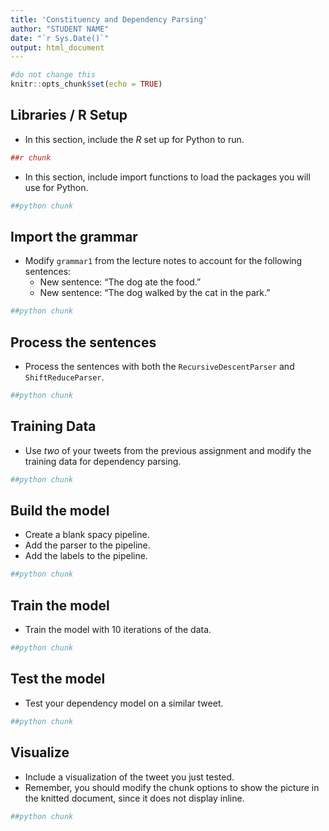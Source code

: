 ```yaml
---
title: 'Constituency and Dependency Parsing'
author: "STUDENT NAME"
date: "`r Sys.Date()`"
output: html_document
---
```


```r
#do not change this
knitr::opts_chunk$set(echo = TRUE)
```

## Libraries / R Setup

- In this section, include the *R* set up for Python to run. 

```r
##r chunk

```

- In this section, include import functions to load the packages you will use for Python.

```python
##python chunk

```

## Import the grammar

- Modify `grammar1` from the lecture notes to account for the following sentences:
  - New sentence: "The dog ate the food."
  - New sentence: "The dog walked by the cat in the park." 
  
```python
##python chunk

```

## Process the sentences

- Process the sentences with both the `RecursiveDescentParser` and `ShiftReduceParser`.

```python
##python chunk

```

## Training Data

- Use *two* of your tweets from the previous assignment and modify the training data for dependency parsing. 

```python
##python chunk 

```

## Build the model

- Create a blank spacy pipeline.
- Add the parser to the pipeline.
- Add the labels to the pipeline.

```python
##python chunk

```

## Train the model

- Train the model with 10 iterations of the data. 

```python
##python chunk

```

## Test the model

- Test your dependency model on a similar tweet.

```python
##python chunk

```

## Visualize

- Include a visualization of the tweet you just tested. 
- Remember, you should modify the chunk options to show the picture in the knitted document, since it does not display inline. 

```python
##python chunk

```